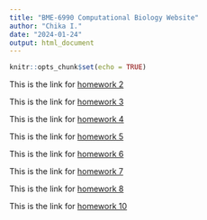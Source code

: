 ```yaml
---
title: "BME-6990 Computational Biology Website"
author: "Chika I."
date: "2024-01-24"
output: html_document
---
```


```r
knitr::opts_chunk$set(echo = TRUE)
```

This is the link for [homework 2](Homework2.html)

This is the link for [homework 3](HW3_REGEX.html) 

This is the link for [homework 4](HW4_AtomicVectors.html)

This is the link for [homework 5](HW5_MatricesListsDataframes.html)

This is the link for [homework 6](HW6_SimulatingAndFittingDataDistributions.html)

This is the link for [homework 7](HW7.html)

This is the link for [homework 8](HW8.html)

This is the link for [homework 10](HW10_ForLoopsAndRandomizationTests.html)